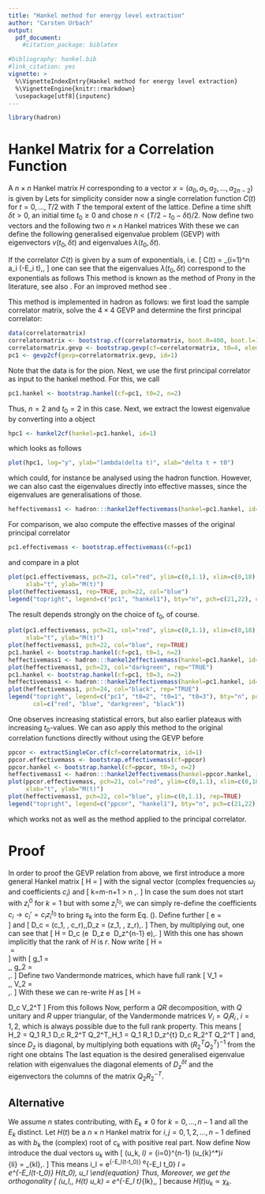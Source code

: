 ```yaml
---
title: "Hankel method for energy level extraction"
author: "Carsten Urbach"
output:
  pdf_document:
    #citation_package: biblatex

#bibliography: hankel.bib
#link_citation: yes
vignette: >
  %\VignetteIndexEntry{Hankel method for energy level extraction}
  %\VignetteEngine{knitr::rmarkdown}
  \usepackage[utf8]{inputenc}
---
```


```r
library(hadron)
```


# Hankel Matrix for a Correlation Function

A $n\times n$ Hankel matrix $H$ corresponding to a vector
$x=(a_0, a_1, a_2, \ldots, a_{2n-2})$ is given by
\begin{equation}
H[x, n] =
\begin{pmatrix}
a_0 & a_1 & a_2 & \ldots & a_{n-1} \\
a_1 & a_2 & a_3 & \ldots & a_{n} \\
a_2 &     &     &        & \vdots \\
\vdots &  &     &        & \vdots \\
a_{n-1} & \ldots &   &   & a_{2n-2} \\
\end{pmatrix}
\end{equation}
Lets for simplicity consider now a single correlation function $C(t)$
for $t = 0, \ldots, T/2$ with $T$ the temporal extent of the
lattice. Define a time shift $\delta t > 0$, an initial time
$t_0\geq 0$ and chose $n < (T/2 - t_0 -\delta t)/2$. Now define two
vectors 
\begin{equation}
\begin{split}
x_1 &= (C(t_0), C(t_0+1), \ldots, C(T/2))\\
x_2 &= (C(t_0+\delta t), C(t_0+\delta t+1), \ldots, C(T/2))\\
\end{split}
\end{equation}
and the following two $n\times n$ Hankel matrices
\begin{equation}
H_1 = H[x_1, n]\,,\qquad H_2 = H[x_2, n]\,.
\end{equation}
With these we can define the following generalised eigenvalue problem
(GEVP)
\begin{equation}
H_2\, v(t_0, \delta t)\ =\ H_1\, \lambda(t_0, \delta t)\, v(t_0, \delta t)
\end{equation}
with eigenvectors $v(t_0, \delta t)$ and eigenvalues $\lambda(t_0, \delta t)$.

If the correlator $C(t)$ is given by a sum of exponentials, i.e.
\[
C(t)\ =\ \sum_{i=1}^n a_i \exp(-E_i t)\,,
\]
one can see that the eigenvalues $\lambda(t_0, \delta t)$ correspond
to the exponentials as follows
\begin{equation}
\lambda_i(t_0, \delta t)\ =\ \exp(-E_i \delta t)\,.
\end{equation}
This method is known as the method of Prony \cite{prony:1795} in the
literature, see also \cite{Lin:2007iq}. For an improved method see \cite{gardner:1959}.

This method is implemented in hadron as follows: we first load the
sample correlator matrix, solve the $4\times 4$ GEVP and determine the first
principal correlator:

```r
data(correlatormatrix)
correlatormatrix <- bootstrap.cf(correlatormatrix, boot.R=400, boot.l=1, seed=132435)
correlatormatrix.gevp <- bootstrap.gevp(cf=correlatormatrix, t0=4, element.order=c(1,2,3,4))
pc1 <- gevp2cf(gevp=correlatormatrix.gevp, id=1)
```

Note that the data is for the pion.
Next, we use the first principal correlator as input to the hankel
method. For this, we call

```r
pc1.hankel <- bootstrap.hankel(cf=pc1, t0=2, n=2)
```

Thus, $n=2$ and $t_0=2$ in this case. Next, we extract the lowest
eigenvalue by converting into a \texttt{cf} object

```r
hpc1 <- hankel2cf(hankel=pc1.hankel, id=1)
```

which looks as follows

```r
plot(hpc1, log="y", ylab="lambda(delta t)", xlab="delta t + t0")
```

which could, for instance be analysed using the \texttt{matrixfit}
hadron function. However, we can also cast the eigenvalues directly
into effective masses, since the eigenvalues are generalisations of
those.

```r
heffectivemass1 <- hadron:::hankel2effectivemass(hankel=pc1.hankel, id=1)
```

For comparison, we also compute the effective masses of the original
principal correlator

```r
pc1.effectivemass <- bootstrap.effectivemass(cf=pc1)
```

and compare in a plot

```r
plot(pc1.effectivemass, pch=21, col="red", ylim=c(0,1.1), xlim=c(0,18),
     xlab="t", ylab="M(t)")
plot(heffectivemass1, rep=TRUE, pch=22, col="blue")
legend("topright", legend=c("pc1", "hankel1"), bty="n", pch=c(21,22), col=c("red", "blue"))
```

The result depends strongly on the choice of $t_0$, of course.

```r
plot(pc1.effectivemass, pch=21, col="red", ylim=c(0,1.1), xlim=c(0,18),
     xlab="t", ylab="M(t)")
plot(heffectivemass1, pch=22, col="blue", rep=TRUE)
pc1.hankel <- bootstrap.hankel(cf=pc1, t0=1, n=2)
heffectivemass1 <- hadron:::hankel2effectivemass(hankel=pc1.hankel, id=1)
plot(heffectivemass1, pch=23, col="darkgreen", rep="TRUE")
pc1.hankel <- bootstrap.hankel(cf=pc1, t0=3, n=2)
heffectivemass1 <- hadron:::hankel2effectivemass(hankel=pc1.hankel, id=1)
plot(heffectivemass1, pch=24, col="black", rep="TRUE")
legend("topright", legend=c("pc1", "t0=2", "t0=1", "t0=3"), bty="n", pch=c(21:24),
       col=c("red", "blue", "darkgreen", "black"))
```

One observes increasing statistical errors, but also earlier plateaus
with increasing $t_0$-values. We can aso apply this method to the
original correlation functions directly without using the GEVP before

```r
ppcor <- extractSingleCor.cf(cf=correlatormatrix, id=1)
ppcor.effectivemass <- bootstrap.effectivemass(cf=ppcor)
ppcor.hankel <- bootstrap.hankel(cf=ppcor, t0=3, n=2)
heffectivemass1 <- hadron:::hankel2effectivemass(hankel=ppcor.hankel, id=1)
plot(ppcor.effectivemass, pch=21, col="red", ylim=c(0,1.1), xlim=c(0,18),
     xlab="t", ylab="M(t)")
plot(heffectivemass1, pch=22, col="blue", ylim=c(0,1.1), rep=TRUE)
legend("topright", legend=c("ppcor", "hankel1"), bty="n", pch=c(21,22), col=c("red", "blue"))
```

which works not as well as the method applied to the principal
correlator. 

# Proof

In order to proof the GEVP relation from above, we first introduce a
more general Hankel matrix
\[
H =
\begin{pmatrix}
  s_1 & s_2 & \ldots & s_n\\
  s_2 & s_3 & \ldots &    \\
  \vdots &  &        &    \\
  s_k & \ldots & & s_m\\
\end{pmatrix}
\]
with the signal vector
\begin{equation}
\label{eq:signal}
s_k\ =\ \sum_{i=1}^r c_i z_i^{k-1}\,;\qquad z_j\ =\ e^{\mathrm{i} \omega_j}\,,
\end{equation}
(complex frequencies $\omega_j$ and coefficients $c_i$) and
\[
k=m-n+1 >  n \geq 1\,.
\]
In case the sum does not start with $z_i^0$ for $k=1$ but with some
$z_i^{t_0}$, we can simply re-define the coefficients
$c_i\to c_i' = c_i z_i^{t_0}$ to bring $s_k$ into the form Eq. (\ref{eq:signal}).
Define further
\[
e\ =\
\begin{pmatrix}
  1\\
  1\\
  \vdots\\
  1\\
\end{pmatrix}
\]
and
\[
D_c = \mathrm{diag}(c_1, \ldots, c_r)\,,\quad D_z\ =\ \mathrm{diag}(z_1,
\ldots, z_r)\,.
\]
Then, by multiplying out, one can see that
\[
H =
\begin{pmatrix}
  e^T\\
  e^T D_z\\
  \vdots\\
  e^T D_z^{k-1}\\
\end{pmatrix}\cdot
D_c\cdot
(e\  D_z e\ \ldots\ D_z^{n-1} e)\,.
\]
With this one has shown implicitly that the rank of $H$ is $r$.
Now write
\[
H\ =\
\begin{pmatrix}
  g_1 \\
  H_1\\
\end{pmatrix}\ =\
\begin{pmatrix}
  H_2\\
  g_2\\
\end{pmatrix}
\]
with
\[
g_1\ =\
\begin{pmatrix}
  s_1 & s_2 & \ldots & s_n\\
  \vdots &  &        & \vdots \\
  s_{\delta t+1} & & & s_{\delta t+n}\\
\end{pmatrix}
\,,\qquad
g_2\ =\
\begin{pmatrix}
  s_{k-\delta t} &  & \ldots & s_{m-\delta t}\\
  \vdots &  &        & \vdots \\
  s_{k} & & & s_{m}\\
\end{pmatrix}\,.
\]
Define two Vandermonde matrices, which have full rank
\[
V_1\ =\
\begin{pmatrix}
  e^T\\
  e^T D_z\\
  \vdots\\
  e^T D_z^{k-1-\delta t}
\end{pmatrix}\,,\qquad
V_2\ =\
\begin{pmatrix}
  e^T\\
  e^T D_z\\
  \vdots\\
  e^T D_z^{n-1}
\end{pmatrix}\,.
\]
With these we can re-write $H$ as
\[
H\ =\
\begin{pmatrix}
  V_1 \\
  e^T D_z^{k-\delta t}\\
  \vdots\\
  e^T D_z^{k-1}\\
\end{pmatrix}
\cdot D_c\cdot
V_2^T
\]
From this follows
\begin{equation}
H_2\ =\ V_1 D_c V_2^T\,,\quad H_1\ =\ V_1 D_z^{\delta t} D_c V_2^T\,.
\end{equation}
Now, perform a $QR$ decomposition, with $Q$ unitary and $R$ upper
triangular, of the Vandermonde matrices $V_i =Q_i R_i\,,\ i=1,2$, which
is always possible due to the full rank property. This 
means 
\[
H_2\ =\ Q_1 R_1 D_c R_2^T Q_2^T\,,\quad H_1\ =\ Q_1 R_1 D_z^{\delta t} D_c R_2^T Q_2^T
\]
and, since $D_z$ is diagonal, by multiplying both equations with
$(R_2^T Q_2^T)^{-1}$ from the right one obtains
\begin{equation}
Q_1 R_1 D_c\ =\ H_2 Q_2 R_2^{-T}\ =\ D_z^{-\delta t} H_1 Q_2 R_2^{-T} \,.
\end{equation}
The last equation is the desired generalised eigenvalue relation with
eigenvalues the diagonal elements of $D_z^{\delta t}$ and the eigenvectors the
columns of the matrix $Q_2 R_2^{-T}$.

## Alternative

We assume $n$ states contributing, with $E_k\neq 0$ for
$k=0, \ldots, n-1$ and all the $E_k$ distinct.
Let $H(t)$ be a $n\times n$ Hankel matrix for
$i,j=0, 1, 2, \ldots, n-1$ defined as 
\begin{equation}
H_{ij}(t)\ =\ \sum_{k=0}^{n-1} e^{-E_k (t + i + j)} c_k\ =\ \sum_{k=0}^{n-1}
e^{-E_k t} e^{-E_k i} e^{-E_k j} b_k^2\,,
\end{equation}
with $b_k$ the (complex) root of $c_k$ with positive real part. Now define
\begin{equation}
\chi_{ki}\ =\ b_k e^{-E_k i}\,.
\end{equation}
Now introduce the dual vectors $u_k$ with
\[
(u_k, \chi_l)\ =\ \sum_{i=0}^{n-1} (u_{k}^*)_i \chi_{li}\ =\ \delta_{kl}\,.
\]
This means
\begin{equation}
H(t)\, u_l\ =\ \sum_{k=0}^{n-1} e^{-E_k t}\chi_k \chi_k^* u_l\ =\
e^{-E_l t} \chi_l = e^{-E_l(t-t_0)}\ e^{-E_l t_0} \chi_l\ =\
e^{-E_l(t-t_0)} H(t_0)\, u_l
\end{equation}
Thus,
\begin{equation}
H(t)\, u_l\ =\ e^{-E_l(t-t_0)} H(t_0)\, u_l\,.
\end{equation}
Moreover, we get the orthogonality
\[
(u_l,\, H(t) u_k)\ =\ e^{-E_l t}\delta_{lk}\,,
\]
because $H(t) u_k\propto \chi_k$.
